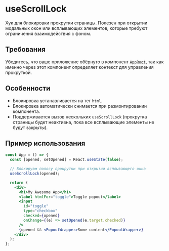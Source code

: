 <Overview>

# useScrollLock

Хук для блокировки прокрутки страницы. Полезен при открытии модальных окон или всплывающих элементов,
которые требуют ограничения взаимодействия с фоном.

</Overview>

## Требования

Убедитесь, что ваше приложение обёрнуто в компонент [`AppRoot`](/components/app-root), так как именно через этот компонент
определяет контекст для управления прокруткой.

## Особенности

- Блокировка устанавливается на тег `html`.
- Блокировка автоматически снимается при размонтировании компонента.
- Поддерживается вызов нескольких `useScrollLock` (прокрутка страницы будет неактивна, пока все всплывающие элементы
  не будут закрыты).

## Пример использования

```jsx
const App = () => {
  const [opened, setOpened] = React.useState(false);

  // Блокируем полосу прокрутки при открытии всплывающего окна
  useScrollLock(opened);

  return (
    <div>
      <h1>My Awesome App</h1>
      <label htmlFor="toggle">Toggle popout</label>
      <input
        id="toggle"
        type="checkbox"
        checked={opened}
        onChange={(e) => setOpened(e.target.checked)}
      />
      {opened && <PopoutWrapper>Some content</PopoutWrapper>}
    </div>
  );
};
```
